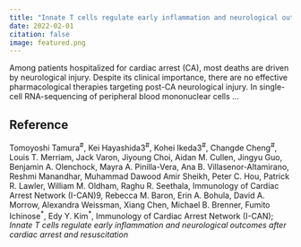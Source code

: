 ```yaml
---
title: "Innate T cells regulate early inflammation and neurological outcomes after cardiac arrest and resuscitation,"
date: 2022-02-01
citation: false
image: featured.png
---
```


Among patients hospitalized for cardiac arrest (CA), most deaths are driven by neurological injury. Despite its clinical importance, there are no effective pharmacological therapies targeting post-CA neurological injury.  In single-cell RNA-sequencing of peripheral blood mononuclear cells ... 

## Reference

Tomoyoshi Tamura<sup>\#</sup>, Kei Hayashida3<sup>\#</sup>, Kohei Ikeda3<sup>\#</sup>, Changde Cheng<sup>\#</sup>, Louis T. Merriam, Jack Varon, Jiyoung Choi, Aidan M. Cullen, Jingyu Guo, Benjamin A. Olenchock, Mayra A. Pinilla-Vera, Ana B. Villasenor-Altamirano, Reshmi Manandhar, Muhammad Dawood Amir Sheikh, Peter C. Hou, Patrick R. Lawler, William M. Oldham, Raghu R. Seethala, Immunology of Cardiac Arrest Network (I-CAN)9, Rebecca M. Baron, Erin A. Bohula, David A. Morrow, Alexandra Weissman, Xiang Chen, Michael B. Brenner, Fumito Ichinose<sup>\*</sup>, Edy Y. Kim<sup>\*</sup>, Immunology of Cardiac Arrest Network (I-CAN); *Innate T cells regulate early inflammation and neurological outcomes after cardiac arrest and resuscitation*


